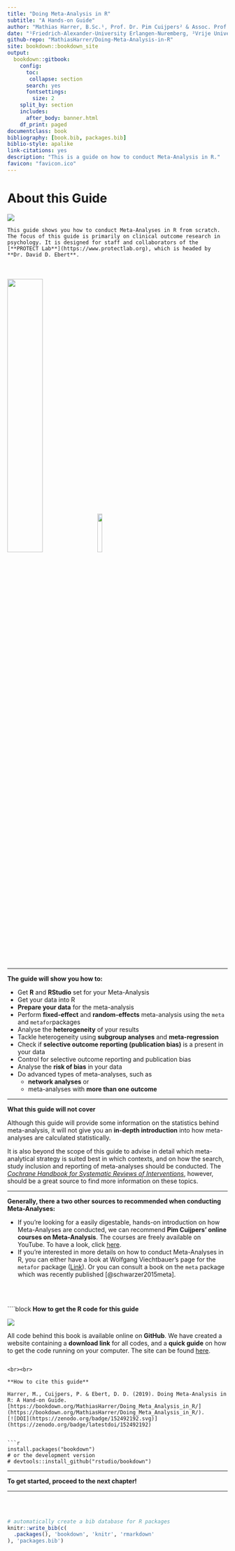 ```yaml
--- 
title: "Doing Meta-Analysis in R"
subtitle: "A Hands-on Guide"
author: "Mathias Harrer, B.Sc.¹, Prof. Dr. Pim Cuijpers² & Assoc. Prof. Dr. David Ebert²"
date: "¹Friedrich-Alexander-University Erlangen-Nuremberg, ²Vrije Universiteit Amsterdam"
github-repo: "MathiasHarrer/Doing-Meta-Analysis-in-R"
site: bookdown::bookdown_site
output: 
  bookdown::gitbook:
    config: 
      toc:
       collapse: section
      search: yes
      fontsettings:
        size: 2
    split_by: section
    includes:
      after_body: banner.html
    df_print: paged
documentclass: book
bibliography: [book.bib, packages.bib]
biblio-style: apalike
link-citations: yes
description: "This is a guide on how to conduct Meta-Analysis in R."
favicon: "favicon.ico"
---
```


# About this Guide

![](coverbild.jpg)

```block
This guide shows you how to conduct Meta-Analyses in R from scratch. The focus of this guide is primarily on clinical outcome research in psychology. It is designed for staff and collaborators of the [**PROTECT Lab**](https://www.protectlab.org), which is headed by **Dr. David D. Ebert**.
```

<br></br>
<img width="40%" src="protectlogo.PNG"/>
<img width="15%" src="hexagon.png"/>


---

**The guide will show you how to:**
 
* Get **R** and **RStudio** set for your Meta-Analysis
* Get your data into R
* **Prepare your data** for the meta-analysis
* Perform **fixed-effect** and **random-effects** meta-analysis using the `meta` and `metafor`packages
* Analyse the **heterogeneity** of your results
* Tackle heterogeneity using **subgroup analyses** and **meta-regression**
* Check if **selective outcome reporting (publication bias)** is a present in your data
* Control for selective outcome reporting and publication bias
* Analyse the **risk of bias** in your data
* Do advanced types of meta-analyses, such as 
    + **network analyses** or 
    + meta-analyses with **more than one outcome**
  

---

**What this guide will not cover**

Although this guide will provide some information on the statistics behind meta-analysis, it will not give you an **in-depth introduction** into how meta-analyses are calculated statistically.
  
It is also beyond the scope of this guide to advise in detail which meta-analytical strategy is suited best in which contexts, and on how the search, study inclusion and reporting of meta-analyses should be conducted. The [*Cochrane Handbook for Systematic Reviews of Interventions*](http://handbook-5-1.cochrane.org/), however, should be a great source to find more information on these topics.

---
  
**Generally, there a two other sources to recommended when conducting Meta-Analyses:**
  
* If you're looking for a easily digestable, hands-on introduction on how Meta-Analyses are conducted, we can recommend **Pim Cuijpers' online courses on Meta-Analysis**. The courses are freely available on YouTube. To have a look, click [here](https://www.youtube.com/watch?v=pP7_VBrG_TY&list=PL-h5cI5Bkvt0J-O0kq_9J9_aksWFPgR7s).
* If you're interested in more details on how to conduct Meta-Analyses in R, you can either have a look at Wolfgang Viechtbauer's page for the `metafor` package ([Link](http://metafor-project.org)). Or you can consult a book on the `meta` package which was recently published [@schwarzer2015meta].

<br><br>

````block
**How to get the R code for this guide**

![](githublogo.png)

All code behind this book is available online on **GitHub**. We have created a website containing a **download link** for all codes, and a **quick guide** on how to get the code running on your computer. The site can be found [here](https://mathiasharrer.github.io/Doing-Meta-Analysis-in-R/).
```

<br><br>

**How to cite this guide**

Harrer, M., Cuijpers, P. & Ebert, D. D. (2019). Doing Meta-Analysis in R: A Hand-on Guide. [https://bookdown.org/MathiasHarrer/Doing_Meta_Analysis_in_R/](https://bookdown.org/MathiasHarrer/Doing_Meta_Analysis_in_R/).
[![DOI](https://zenodo.org/badge/152492192.svg)](https://zenodo.org/badge/latestdoi/152492192)


```r
install.packages("bookdown")
# or the development version
# devtools::install_github("rstudio/bookdown")
```

---

**To get started, proceed to the next chapter!**

---

<br><br>

```r
# automatically create a bib database for R packages
knitr::write_bib(c(
  .packages(), 'bookdown', 'knitr', 'rmarkdown'
), 'packages.bib')
```

